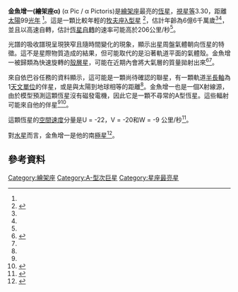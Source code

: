 {{Starbox begin
| name=金魚增一 (繪架座α) }}
{{Starbox image
| image = 
     <div style="position: relative">[[File:Pictor_constellation_map.svg|250px]]
     <div style="position: absolute; left: 35px; top: 214px">[[Image:Locator_Dot2.gif|12px]]</div>
     </div> <!--http://meta.wikimedia.org/wiki/Help:Composite_images -->
| caption = 紅點顯示金魚增一(繪架座α)的位置。 
}}
{{Starbox observe
| epoch=J2000
| ra={{RA|06|48|11.4523}}<ref name="hipparcos">{{cite journal
  | author=Perryman, M. A. C. ''et al''
  | title=The HIPPARCOS Catalogue
  | journal=Astronomy & Astrophysics | volume=323
  | pages=L49–L52 | bibcode=1997A&A...323L..49P |date=April 1997}}</ref>
| dec={{DEC|−61|56|29.010}}<ref name="hipparcos"/>
| appmag_v=3.30
| constell=[[繪架座|繪架座]]
|星官 = [[今魚_(星官)|金魚]] (近南極星) }}
{{Starbox character
| class=A7IV<ref name="apj676"/>
| b-v=+0.21<ref name="clpl4">{{cite journal
  | title=UBVRIJKL photometry of the bright stars.
  | author=Johnson, H. L.; Iriarte, B.; Mitchell, R. I.; Wisniewskj, W. Z. | year=1966
  | journal=Communications of the Lunar & Planetary Laboratory | volume=4 | pages=99–110
  | bibcode=1966CoLPL...4...99J }}</ref>
| u-b=+0.13<ref name="clpl4"/>
| variable= }}
{{Starbox astrometry
| radial_v=+20.6<ref>{{cite book
  | last=Wilson
  | first=R. E.
  | year=1953
  | title=General Catalogue of Stellar Radial
  | publisher=Carnegie Institude Publication 601
  | location=Washington D.C.
  | url=http://adsabs.harvard.edu//abs/1953GCRV..C......0W
  | accessdate=2009-09-10
  | archive-date=2011-06-04
  | archive-url=https://web.archive.org/web/20110604155924/http://adsabs.harvard.edu//abs/1953GCRV..C......0W
  | dead-url=no
  }}</ref>
| prop_mo_ra=-68.39<ref name="hipparcos"/>
| prop_mo_dec=242.03<ref name="hipparcos"/>
| parallax=32.96
| p_error=2.14
| parallax_footnote=<ref name="hipparcos"/>
| absmag_v= }}
{{Starbox detail
| mass=
| radius=1.6<ref>{{cite journal
  | author=Pasinetti Fracassini, L. E.; Pastori, L.; Covino, S.; Pozzi, A.
  | title=Catalogue of Apparent Diameters and Absolute Radii of Stars (CADARS) - Third edition - Comments and statistics
  | journal=Astronomy and Astrophysics | volume=367
  | pages=521–524 | doi=10.1051/0004-6361:20000451 |date=February 2001}}</ref>
| luminosity=
| temperature=7,530<ref name="aaa408">{{cite journal
  | author=Hempel, M.; Schmitt, J. H. M. M.
  | title=High resolution spectroscopy of circumstellar material around A stars | year=2003
  | journal=Astronomy and Astrophysics | volume=408
  | pages=971–979 | doi=10.1051/0004-6361:20030946 }}</ref>
| metal=
| rotational_velocity=206<ref name="aaa463">{{cite journal
  | author=Royer, F.; Zorec, J.; Gómez, A. E.
  | title=Rotational velocities of A-type stars. III. Velocity distributions
  | journal=Astronomy and Astrophysics | volume=463
  | issue=2 | pages=671–682 | doi=10.1051/0004-6361:20065224 |date=February 2007}}</ref>
| gravity=3.48<ref name="aaa408"/>
| age=6.6 × 10<sup>8</sup><ref name="apj653">{{cite journal
  | author=Su, K. Y. L. | coauthors=''et al''.
  | title=Debris Disk Evolution around A Stars
  | journal=The Astrophysical Journal | volume=653
  | issue=1 | pages=675–689 | doi=10.1086/508649
|date=December 2006}}</ref><ref name="apj546">{{cite journal
  | author=Song, Inseok; Caillault, J.-P.; Barrado y Navascués, David; Stauffer, John R.
  | title=Ages of A-Type Vega-like Stars from uvbyβ Photometry
  | journal=The Astrophysical Journal | volume=546
  | issue=1 | pages=352–357 | doi=10.1086/318269 |date=January 2001}}</ref>
}}
{{Starbox catalog
| names=[[Henry_L._Giclas_catalogue|Gl]] 248, [[Cordoba_Durchmusterung|CD]]-61°1478, [[Harvard_Revised_catalogue|HR]] 2550, [[Henry_Draper_catalogue|HD]] 50241, [[Luyten_Two-Tenths_catalogue|LTT]] 2656, [[Smithsonian_Astrophysical_Observatory|SAO]] 249647, [[IRAS|IRAS]] 06476-6153, [[Hipparcos_catalogue|HIP]] 32607.<ref name="SIMBAD">{{cite web
  | title=LTT 2656 – High proper-motion Star
  | work=SIMBAD
  | accessdate=2009-09-10
  | publisher=Centre de Données astronomiques de Strasbourg
  | url=http://simbad.u-strasbg.fr/simbad/sim-basic?Ident=LTT+2656
  | archive-date=2014-12-23
  | archive-url=https://web.archive.org/web/20141223084421/http://simbad.u-strasbg.fr/simbad/sim-basic?Ident=LTT+2656
  | dead-url=no
  }}</ref> }}
{{Starbox end}}

'''金魚增一(繪架座α)''' (α Pic / α Pictoris)是[[繪架座|繪架座]]最亮的[[恆星|恆星]]，[[視星等|視星等]]3.30，距離[[太陽|太陽]]99[[光年|光年]] <ref name="hipparcos"/>。這是一顆比較年輕的[[牧夫座λ型星|牧夫座λ型星]] <ref name="apjss173">{{cite journal
  | author=Goldin, A.; Makarov, V. V.
  | title=Astrometric Orbits for Hipparcos Stochastic Binaries | journal=The Astrophysical Journal Supplement Series
  | volume=173 | issue=1 | pages=137–142
  | doi=10.1086/520513 |date=November 2007}}</ref>，估計年齡為6億6千萬歲<ref name="apj653"/><ref name="apj546"/>，並且以高速自轉，估計[[恆星自轉|恆星自轉]]的速率可能高於206公里/秒<ref name="aaa463"/>。

光譜的吸收譜現呈現狹窄且隨時間變化的現象，顯示出星周盤氣體朝向恆星的特徵。這不是星際物質造成的結果，但可能取代的是沿著軌道平面的氣體殼。金魚增一被歸類為快速旋轉的[[殼層星|殼層星]]，可能在近期內會將大氣層的質量拋射出來<ref name="apj676">{{cite journal | url=http://iopscience.iop.org/0004-637X/676/1/509/fulltext | author=Roberge, Aki; Weinberger, Alycia J. | title=Debris Disks around Nearby Stars with Circumstellar Gas | journal=The Astrophysical Journal | volume=676 | issue=1 | pages=509–517 | doi=10.1086/527314 | date=March 2008 | access-date=2010-08-10 | archive-date=2019-07-01 | archive-url=https://web.archive.org/web/20190701103158/https://iopscience.iop.org/article/10.1086/527314 | dead-url=no }}</ref><ref name="aaa408"/>。

來自依巴谷任務的資料顯示，這可能是一顆尚待確認的聯星，有一顆軌道[[半長軸|半長軸]]為1[[天文單位|天文單位]]的伴星，或是與太陽到地球相等的距離<ref name="apjss173"/>。金魚增一也是一個X射線源，由於模型預測這顆恆星沒有磁發電機，因此它是一顆不尋常的A型恆星。這些輻射可能來自他的伴星<ref name="aaa408"/><ref>{{cite journal
  | author=Schröder, C.; Schmitt, J. H. M. M.
  | title=X-ray emission from A-type stars
  | journal=Astronomy and Astrophysics | volume=475
  | issue=2 | pages=677–684 | doi=10.1051/0004-6361:20077429 |date=November 2007}}</ref>。 

這顆恆星的[[空間速度|空間速度]]分量是U = -22，V = -20和W = -9 公里/秒<ref>{{cite journal
  | last=Gliese | first=W.
  | title=Catalogue of Nearby Stars | year=1969
  | journal=Veröffentlichungen des Astronomischen Rechen-Instituts Heidelberg
  | bibcode=1969VeARI..22....1G
}}</ref>。

對[[水星|水星]]而言，金魚增一是他的南[[極星|極星]]<ref>{{citation | first1=Patrick | last1=Moore | title=Moore on Mercury: the planet and the missions | publisher=Springer | date=2007 | isbn=1846282578 | page=121 | url=http://books.google.com/books?id=2_n4T_k7lIIC&pg=PT121 }}</ref>。

== 參考資料 ==
{{reflist|colwidth=30em}}

{{Stars of Pictor}}

[[Category:繪架座|Category:繪架座]]
[[Category:A-型次巨星|Category:A-型次巨星]]
[[Category:星座最亮星|Category:星座最亮星]]